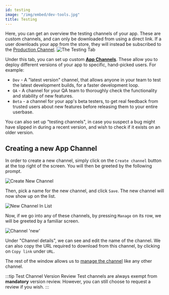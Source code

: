 ```yaml
---
id: testing
image: "/img/embed/dev-tools.jpg"
title: Testing
---
```


Here, you can get an overview the testing channels of your app. These are custom channels,
and can only be downloaded from using a direct link. If a user downloads your app from the store,
they will instead be subscribed to the [Production Channel](./production).
![The Testing Tab](/assets/tools/developers-console/all-applications/release-management/testing/index.jpg)

Under this tab, you can set up custom [**App Channels**](.#what-are-release-channels). These allow you to deploy different versions of your app to specific, hand-picked users.
For example:
- `Dev` - A "latest version" channel, that allows anyone in your team to test the latest development builds, for a faster development loop.
- `QA` - A channel for your QA team to thoroughly check the functionality and stability of new features.
- `Beta` - a channel for your app's beta testers, to get real feedback from trusted users about new features before releasing them to your entire userbase.

You can also set up "testing channels", in case you suspect a bug might have slipped in during a recent version, and wish to check if it exists on an older version.

## Creating a new App Channel

In order to create a new channel, simply click on the `Create channel` button at the top right of the screen. You will then be greeted by the following prompt.

![Create New Channel](/assets/tools/developers-console/all-applications/release-management/testing/new-channel.jpg)

Then, pick a name for the new channel, and click `Save`. The new channel will now show up on the list.

![New Channel In List](/assets/tools/developers-console/all-applications/release-management/testing/active-channels.jpg)

Now, if we go into any of these channels, by pressing `Manage` on its row, we will be greeted by a familiar screen.

![Channel 'new'](/assets/tools/developers-console/all-applications/release-management/testing/channel-new.jpg)

Under "Channel details", we can see and edit the name of the channel.
We can also copy the URL required to download from this channel, by clicking on `Copy link` under `URL`.

The rest of the window allows us to [manage the channel](.#manage-an-app-channel) like any other channel.

:::tip Test Channel Version Review
Test channels are always exempt from **mandatory** version review. However, you can still choose to request a review if you wish.
:::
